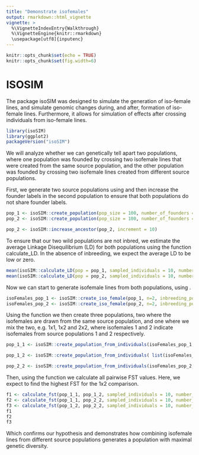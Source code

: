 ```yaml
---
title: "Demonstrate isofemales"
output: rmarkdown::html_vignette
vignette: >
  %\VignetteIndexEntry{Walkthrough}
  %\VignetteEngine{knitr::rmarkdown}
  \usepackage[utf8]{inputenc}
---
```


```r
knitr::opts_chunk$set(echo = TRUE)
knitr::opts_chunk$set(fig.width=6) 
```

# ISOSIM
The package isoSIM was designed to simulate the generation of iso-female lines, and simulate genomic changes during, and after, formation of iso-female lines. Furthermore, it allows for simulation of effects after crossing individuals from iso-female lines.

```r
library(isoSIM)
library(ggplot2)
packageVersion("isoSIM")
```
We will analyze whether we can genetically tell apart two populations, where one population was founded by crossing two isofemale lines that were created from the same source population, and the other population was founded by crossing two isofemale lines created from different source populations. 

First, we generate two source populations using \code{create_population} and then increase the founder labels in the second population to ensure that both populations do not share founder labels.

```r
pop_1 <- isoSIM::create_population(pop_size = 100, number_of_founders = 4, total_runtime = 1000, morgan = 1, seed = 42)
pop_2 <- isoSIM::create_population(pop_size = 100, number_of_founders = 4, total_runtime = 1000, morgan = 1, seed = 666)

pop_2 <- isoSIM::increase_ancestor(pop_2, increment = 10)
```

To ensure that our two wild populations are not inbred, we estimate the average Linkage Disequilibrium (LD) for both populations using the function calculate_LD. In the absence of inbreeding, we expect the average LD to be low or zero.

```r
mean(isoSIM::calculate_LD(pop = pop_1, sampled_individuals = 10, number_of_markers = 30, random_markers = TRUE)$LD_matrix, na.rm=TRUE)
mean(isoSIM::calculate_LD(pop = pop_2, sampled_individuals = 10, number_of_markers = 30, random_markers = TRUE)$LD_matrix, na.rm=TRUE)
```
Now we can start to generate isofemale lines from both populations, using \code{create_iso_female}.
```r
isoFemales_pop_1 <- isoSIM::create_iso_female(pop_1, n=2, inbreeding_pop_size = 100, seed = 44)
isoFemales_pop_2 <- isoSIM::create_iso_female(pop_2, n=2, inbreeding_pop_size = 100, seed = 45)
```
Using the function \code{create_population_from_individuals} we then create three populations, two where the isofemales are drawn from the same source population, and one where we mix the two, e.g. 1x1, 1x2 and 2x2, where isofemales 1 and 2 indicate isofemales from source populations 1 and 2 respectively. 
```r
pop_1_1 <- isoSIM::create_population_from_individuals(isoFemales_pop_1, pop_size = 1000, total_runtime = 1000, morgan = 1, seed = 5)

pop_1_2 <- isoSIM::create_population_from_individuals( list(isoFemales_pop_1[[1]], isoFemales_pop_2[[1]]), pop_size = 1000, total_runtime = 1000, morgan = 1, seed = 6)

pop_2_2 <- isoSIM::create_population_from_individuals(isoFemales_pop_2, pop_size = 1000, total_runtime = 1000, morgan = 1, seed = 7)
```
Then, using the function \code{calculate_fst} we calculate all pairwise FST values. Here, we expect to find the highest FST for the 1x2 comparison. 
```r
f1 <- calculate_fst(pop_1_1, pop_1_2, sampled_individuals = 10, number_of_markers = 100)
f2 <- calculate_fst(pop_1_1, pop_2_2, sampled_individuals = 10, number_of_markers = 100)
f3 <- calculate_fst(pop_1_2, pop_2_2, sampled_individuals = 10, number_of_markers = 100)
f1
f2
f3
```
Which confirms our hypothesis and demonstrates how combining isofemale lines from different source populations generates a population with maximal genetic diversity. 







